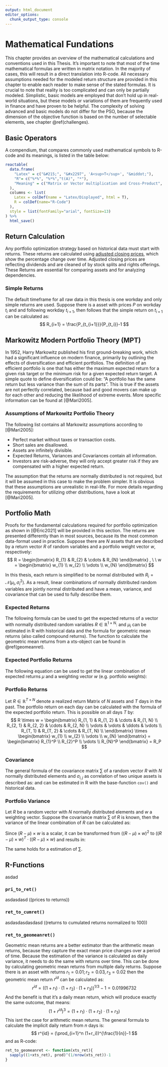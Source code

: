 ```yaml
---
output: html_document
editor_options: 
  chunk_output_type: console
---
```

# Mathematical Fundations {#mathfundations}
This chapter provides an overview of the mathematical calculations and conventions used in this Thesis. It's important to note that most of the time mathematical formulas are written in matrix notation. In the majority of cases, this will result in a direct translation into R-code. All necessary assumptions needed for the modeled return structure are provided in this chapter to enable each reader to make sense of the stated formulas. It is crucial to note that reality is too complicated and can only be partially modeled. Simplistic, basic models are employed that don't hold up in real-world situations, but these models or variations of them are frequently used in finance and have proven to be helpful. The complexity of solving advanced and basic models do not differ for the PSO, because the dimension of the objective function is based on the number of selectable elements, see chapter \@ref(challenges).

## Basic Operators
A compendium, that compares commonly used mathematical symbols to R-code and its meanings, is listed in the table below:

```r
reactable(
  data.frame(
    "Latex" = c("&#215;", "&#x2297", 'A<sup>T</sup>', "&middot;"),
    "R"= c("%*%", "%*%","t(A)", "*"),
    "Meaning" = c("Matrix or Vector multiplication and Cross-Product", "Outer Product", "Transpose of Matrix or Vector A", "Scalar or elementwise Vector multiplication")
  ), 
  columns <- list(
    Latex = colDef(name = "Latex/Displayed", html = T),
    R = colDef(name="R-Code")
  ),
  style = list(fontFamily="arial", fontSize=13)
) %>% 
  html_save()
```

## Return Calculation
Any portfolio optimization strategy based on historical data must start with returns. These returns are calculated using [adjusted closing prices](https://www.investopedia.com/terms/a/adjusted closing price.asp), which show the percentage change over time. Adjusted closing prices are reflecting dividends and are cleaned of by stock splits and rights offerings. These Returns are essential for comparing assets and for analyzing dependencies.

### Simple Returns
The default timeframe for all raw data in this thesis is one workday and only simple returns are used. Suppose there is a asset with prices $P$ on workday $t_i$ and and following workday $t_{i+1}$, then follows that the simple return on $t_{i+1}$ can be calculated as:
$$
  R_{i+1} = \frac{P_{t_{i+1}}}{P_{t_i}}-1
$$

## Markowitz Modern Portfolio Theory (MPT)
In 1952, Harry Markowitz published his first ground-breaking work, which had a significant influence on modern finance, primarily by outlining the effects of diversification and efficient portfolios. The definition of an efficient portfolio is one that has either the maximum expected return for a given risk target or the minimum risk for a given expected return target. A simple quote to define diversification could be: "A portfolio has the same return but less variance than the sum of its parts". This is true if the assets are not perfectly correlated, because bad and good movers can make up for each other and reducing the likelihood of extreme events. More specific information can be found at [@Mari2005].

### Assumptions of Markowitz Portfolio Theory
The following list contains all Markowitz assumptions according to [@Mari2005]:

+ Perfect market without taxes or transaction costs.
+ Short sales are disallowed.
+ Assets are infinitely divisible.
+ Expected Returns, Variances and Covariances contain all information.
+ Investors are risk-adverse, they will only accept greater risk if they
are compensated with a higher expected return.


The assumption that the returns are normally distributed is not required, but it will be assumed in this case to make the problem simpler. It is obvious that these assumptions are unrealistic in real-life. For more details regarding the requirements for utilizing other distributions, have a look at [@Mari2005]. 

## Portfolio Math
Proofs for the fundamental calculations required for portfolio optimization as shown in [@Eric2021] will be provided in this section. The returns are presented differently than in most sources, because its the most common data-format used in practice. Suppose there are $N$ assets that are described by a return vector $R$ of random variables and a portfolio weight vector $w$, respectively:
$$
  R = 
  \begin{bmatrix}
    R_{1} & R_{2} & \cdots & R_{N}  
 \end{bmatrix}
 , \ \ 
 w = 
  \begin{bmatrix}
    w_{1} \\ 
    w_{2} \\
    \vdots \\
    w_{N}  
 \end{bmatrix}
$$

In this thesis, each return is simplified to be normal distributed with $R_i = \mathcal{N}(\mu_i, \sigma_i^2)$. As a result, linear combinations of normally distributed random variables are jointly normal distributed and have a mean, variance, and covariance that can be used to fully describe them.

### Expected Returns
The following formula can be used to get the expected returns of a vector with normally distributed random variables $R \in \mathbb{R}^{1\times N}$:
\begin{align*}
  E[R] &=
  \begin{bmatrix}
    E[R_{1}] & E[R_{2}] & \cdots & E[R_{N}]  
 \end{bmatrix}\\
 &=
 \begin{bmatrix}
    \mu_{1} & \mu_{2} & \cdots & \mu_{N} 
 \end{bmatrix}
 =
 \mu
\end{align*}
and $\mu_i$ can be estimated in R with historical data and the formula for geometric mean returns (also called compound returns). The function to calculate the geometric mean returns from a xts-object can be found in \@ref(geomeanret). 

### Expected Portfolio Returns
The following equation can be used to get the linear combination of expected returns $\mu$ and a weighting vector $w$ (e.g. portfolio weights):
\begin{align*}
 \mu \times w &=
  \begin{bmatrix}
    E[\mu_{1}] & E[\mu_{2}] & \cdots & E[\mu_{N}]
 \end{bmatrix}
  \times 
  \begin{bmatrix}
    w_{1} \\ 
    w_{2} \\
    \cdots \\
    w_{N}  
 \end{bmatrix} \\
 &=
 E[\mu_{1}] \cdot w_1 + E[\mu_{2}] \cdot w_2 + \cdots + E[\mu_{N}] \cdot w_{N} 
 =
 \mu_P
\end{align*}

### Portfolio Returns
Let $R \in \mathbb{R}^{T \times N}$ denote a realized return Matrix of $N$ assets and $T$ days in the past. The portfolio return on each day can be calculated with the formula of the expected portfolio return. This is possible on all days $T$ by:
$$
  R \times w = 
  \begin{bmatrix}
    R_{1, 1} & R_{1, 2} & \cdots & R_{1, N} \\
    R_{2, 1} & R_{2, 2} & \cdots & R_{2, N} \\
    \vdots  & \vdots & \ddots & \vdots \\
    R_{T, 1} & R_{T, 2} & \cdots & R_{T, N} \\
 \end{bmatrix}
  \times 
  \begin{bmatrix}
    w_{1} \\ 
    w_{2} \\
    \vdots \\
    w_{N}  
 \end{bmatrix}
 =
   \begin{bmatrix}
    R_{1}^P \\ 
    R_{2}^P \\
    \vdots \\
    R_{N}^P  
 \end{bmatrix}
 =
 R_P
$$


### Covariance
The general formula of the covariance matrix $\textstyle\sum$ of a random vector $R$ with $N$ normally distributed elements and $\sigma_{i,j}$ as correlation of two unique assets is described as:
\begin{align*}
  Cov(R) &= E[(R-\mu)^T \otimes (R-\mu)] \\
  &=   \begin{bmatrix}
    \sigma_1^2 & \sigma_{1,2} & \cdots & \sigma_{1,N} \\
    \sigma_{2, 1} & \sigma_2^2 & \cdots & \sigma_{2, N} \\
    \vdots  & \vdots & \ddots & \vdots \\
    \sigma_{N, 1} & \sigma_{N, 2} & \cdots & \sigma_N^2 \\
 \end{bmatrix}\\
  &=\textstyle\sum
\end{align*}
and can be estimated in R with the base-function `cov()` and historical data.

### Portfolio Variance {#portvar}
Let $R$ be a random vector with $N$ normally distributed elements and $w$ a weighting vector. Suppose the covariance matrix $\sum$ of $R$ is known, then the variance of the linear combination of $R$ can be calculated as:
\begin{align*}
  Var(R \times w) &= E[(R \times w - \mu \times w)^2] \\
  &= E[((R - \mu) \times w)^2]
\end{align*}

Since $(R - \mu) \times w$ is a scalar, it can be transformed from $((R - \mu) \times w)^2$ to $((R - \mu) \times w)^T \cdot ((R - \mu) \times w)$ and results in:
\begin{align*}
  Var(R \times w) &= E[((R - \mu) \cdot w)^T \times ((R - \mu) \times w)]\\ 
  &= E[(w^T \times (R - \mu)^T) \cdot ((R - \mu) \times w)]\\ 
  &= w^T \times E[(R - \mu)^T \otimes (R - \mu)] \times w \\
  &= w^T \times Cov(R) \times w \\
  &= w^T \times \textstyle\sum \times w
\end{align*}

The same holds for a estimation of $\textstyle\sum$.



## R-Functions
asdad

### `pri_to_ret()` {#pritoret}
asdasdasd  ((prices to returns))

### `ret_to_cumret()`
asdasdasdasdasd  ((returns to cumulated returns normalized to 100))

### `ret_to_geomeanret()` {#geomeanret}
Geometric mean returns are a better estimator than the arithmetic mean returns, because they capture the exact mean price changes over a period of time. Because the estimation of the variance is calculated as daily variance, it needs to do the same with returns over time. This can be done by calculating geometric mean returns from multiple daily returns. Suppose there is an asset with returns $r_1 = 0.01; r_2=0.03, r_3=0.02$ then the geometric mean return $r^{id}$ can be calculated as:
$$
  r^{id} = ((1+r_1) \cdot (1+r_2) \cdot (1+r_3))^{1/3}-1 = 0.01996732
$$
And the benefit is that it's a daily mean return, which will produce exactly the same outcome, that means:
$$
  (1+r^{id})^3 = (1+r_1) \cdot (1+r_2) \cdot (1+r_3)
$$
This isnt the case for arithmetic mean returns. The general formula to calculate the implicit daily return from $n$ days is:
$$
  r^{id} = (\prod_{i=1}^n (1+r_i))^{\frac{1}{n}}-1
$$
and as R-code:
```r
ret_to_geomeanret <- function(xts_ret){
  sapply((1+xts_ret), prod)^(1/nrow(xts_ret))-1
}
```


